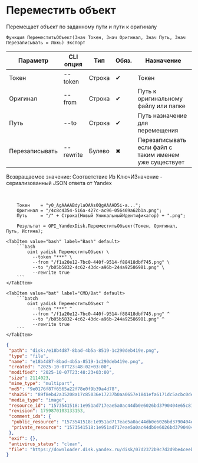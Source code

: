 ﻿---
sidebar_position: 9
description: Переместить объект и другие функции для работы с Yandex Disk в Открытом пакете интеграций - бесплатной open-source библиотеке интеграций для 1С:Предприятие 8, OneScript и CLI
keywords: [1C, 1С, 1С:Предприятие, 1С:Предприятие 8.3, API, Интеграция, Сервисы, Обмен, OneScript, CLI, Yandex Disk]
---


# Переместить объект
 Перемещает объект по заданному пути и пути к оригиналу



`Функция ПереместитьОбъект(Знач Токен, Знач Оригинал, Знач Путь, Знач Перезаписывать = Ложь) Экспорт`

  | Параметр | CLI опция | Тип | Обяз. | Назначение |
  |-|-|-|-|-|
  | Токен | --token | Строка | &#x2714; | Токен |
  | Оригинал | --from | Строка | &#x2714; | Путь к оригинальному файлу или папке |
  | Путь | --to | Строка | &#x2714; | Путь назначение для перемещения |
  | Перезаписывать | --rewrite | Булево | &#x2716; | Перезаписывать если файл с таким именем уже существует |

  
  Возвращаемое значение:   Соответствие Из КлючИЗначение - сериализованный JSON ответа от Yandex

<br/>



```bsl title="Пример использования для 1С:Предприятие/OneScript"
    Токен    = "y0_AgAAAABdylaOAAs0QgAAAAD5i-a...";
    Оригинал = "/4c8c4354-516a-427c-ac96-056469a62b1a.png";
    Путь     = "/" + Строка(Новый УникальныйИдентификатор) + ".png";

    Результат = OPI_YandexDisk.ПереместитьОбъект(Токен, Оригинал, Путь, Истина);
```
    

 <Tabs>
  
    <TabItem value="bash" label="Bash" default>
        ```bash
            oint yadisk ПереместитьОбъект \
              --token "***" \
              --from "/f1a20e12-7bc0-440f-9514-f88418dbf745.png" \
              --to "/b05b5832-4c62-43dc-a96b-244a92586981.png" \
              --rewrite true
        ```
    </TabItem>
  
    <TabItem value="bat" label="CMD/Bat" default>
        ```batch
            oint yadisk ПереместитьОбъект ^
              --token "***" ^
              --from "/f1a20e12-7bc0-440f-9514-f88418dbf745.png" ^
              --to "/b05b5832-4c62-43dc-a96b-244a92586981.png" ^
              --rewrite true
        ```
    </TabItem>
</Tabs>


```json title="Результат"
{
 "path": "disk:/e18b4d87-8bad-4b5a-8519-1c290deb419e.png",
 "type": "file",
 "name": "e18b4d87-8bad-4b5a-8519-1c290deb419e.png",
 "created": "2025-10-07T23:48:02+03:00",
 "modified": "2025-10-07T23:48:23+03:00",
 "size": 2114023,
 "mime_type": "multipart",
 "md5": "9e0176f87f6565a22f78e0f9b39a4d78",
 "sha256": "89f8eb42a35208a17c85036e17237b0aa0657e1841efa6171dc5acbc0dea9e18",
 "media_type": "image",
 "resource_id": "1573541518:1e951ad717eae5a0ac44db0e6026bd3790404e65c8152c47c63ae2b72cf1cf87",
 "revision": 1759870103133153,
 "comment_ids": {
  "public_resource": "1573541518:1e951ad717eae5a0ac44db0e6026bd3790404e65c8152c47c63ae2b72cf1cf87",
  "private_resource": "1573541518:1e951ad717eae5a0ac44db0e6026bd3790404e65c8152c47c63ae2b72cf1cf87"
 },
 "exif": {},
 "antivirus_status": "clean",
 "file": "https://downloader.disk.yandex.ru/disk/07d2372b9c7d2d9be4ceeb5cd6a30187c3881973d36a301cd1aef5e40a39cee5/68e5b4d7/Kdpe3dFisZLPovVA4r-aBmpkby3AOQiLsayEHYapOMw2ylFGSbZZrsWtGPTvHxG_-QDrqSGFBOOsS3b3gKT1zA%3D%3D?uid=1573541518&filename=e18b4d87-8bad-4b5a-8519-1c290deb419e.png&disposition=attachment&hash=&limit=0&content_type=multipart&owner_uid=1573541518&fsize=2114023&hid=03d7263840468e281bd0b238a26e7d0d&media_type=image&tknv=v3&etag=9e0176f87f6565a22f78e0f9b39a4d78"
}
```
